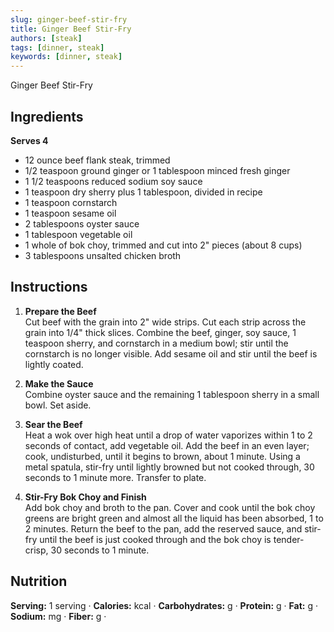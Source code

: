 ```yaml
---
slug: ginger-beef-stir-fry
title: Ginger Beef Stir-Fry
authors: [steak]
tags: [dinner, steak]
keywords: [dinner, steak]
---
```


Ginger Beef Stir-Fry
<!-- <img src="/img/chicken-and-orzo-skillet.jpg" alt="Creamy Chicken And Orzo Skillet Picture" width="800" height="670" /> -->

<!-- truncate -->


## Ingredients
**Serves 4**
- 12 ounce beef flank steak, trimmed
- 1/2 teaspoon ground ginger or 1 tablespoon minced fresh ginger
- 1 1/2 teaspoons reduced sodium soy sauce
- 1 teaspoon dry sherry plus 1 tablespoon, divided in recipe
- 1 teaspoon cornstarch
- 1 teaspoon sesame oil
- 2 tablespoons oyster sauce
- 1 tablespoon vegetable oil
- 1 whole of bok choy, trimmed and cut into 2" pieces (about 8 cups)
- 3 tablespoons unsalted chicken broth

## Instructions 
1. **Prepare the Beef**  
Cut beef with the grain into 2" wide strips. Cut each strip across the grain into 1/4" thick slices. Combine the beef, ginger, soy sauce, 1 teaspoon sherry, and cornstarch in a medium bowl; stir until the cornstarch is no longer visible. Add sesame oil and stir until the beef is lightly coated.

2. **Make the Sauce**  
Combine oyster sauce and the remaining 1 tablespoon sherry in a small bowl. Set aside.

3. **Sear the Beef**  
Heat a wok over high heat until a drop of water vaporizes within 1 to 2 seconds of contact, add vegetable oil. Add the beef in an even layer; cook, undisturbed, until it begins to brown, about 1 minute. Using a metal spatula, stir-fry until lightly browned but not cooked through, 30 seconds to 1 minute more. Transfer to plate.

4. **Stir-Fry Bok Choy and Finish**  
Add bok choy and broth to the pan. Cover and cook until the bok choy greens are bright green and almost all the liquid has been absorbed, 1 to 2 minutes. Return the beef to the pan, add the reserved sauce, and stir-fry until the beef is just cooked through and the bok choy is tender-crisp, 30 seconds to 1 minute.

## Nutrition
**Serving:** 1 serving · 
**Calories:** kcal · 
**Carbohydrates:** g · 
**Protein:** g · 
**Fat:** g · 
**Sodium:** mg · 
**Fiber:** g · 